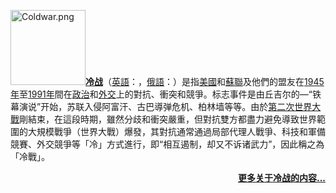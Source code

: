 [[File:Coldwar.png|120px]]'''[[冷战|冷战]]'''（[[英語|英語]]：'''{{lang|en|Cold War}}'''，[[俄語|俄語]]：'''{{lang|ru|холодная война}}'''）是指[[美國|美國]]和[[蘇聯|蘇聯]]及他們的盟友在[[1945年|1945年]]至[[1991年|1991年]]間在[[政治|政治]]和[[外交|外交]]上的對抗、衝突和競爭。标志事件是由丘吉尔的—“铁幕演说”开始，苏联入侵阿富汗、古巴導弹危机、柏林墙等等。由於[[第二次世界大戰|第二次世界大戰]]剛結束，在這段時期，雖然分歧和衝突嚴重，但對抗雙方都盡力避免導致世界範圍的大規模戰爭（世界大戰）爆發，其對抗通常通過局部代理人戰爭、科技和軍備競賽、外交競爭等「冷」方式進行，即“相互遏制，却又不诉诸武力”，因此稱之為「冷戰」。<br>

<div align="right" class="noprint">'''[[冷战|更多关于冷战的内容...]]'''</div >